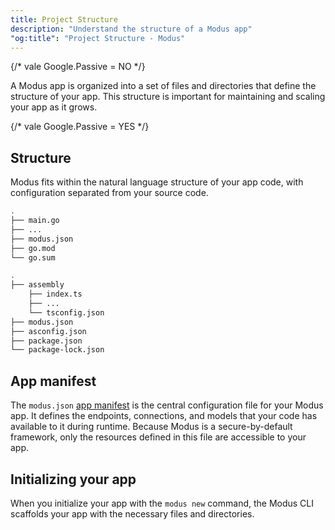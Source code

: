 ```yaml
---
title: Project Structure
description: "Understand the structure of a Modus app"
"og:title": "Project Structure - Modus"
---
```


{/* vale Google.Passive = NO */}

A Modus app is organized into a set of files and directories that define the
structure of your app. This structure is important for maintaining and scaling
your app as it grows.

{/* vale Google.Passive = YES */}

## Structure

Modus fits within the natural language structure of your app code, with
configuration separated from your source code.

<CodeGroup>

```sh Go
.
├── main.go
├── ...
├── modus.json
├── go.mod
└── go.sum
```

```sh AssemblyScript
.
├── assembly
    ├── index.ts
    ├── ...
    └── tsconfig.json
├── modus.json
├── asconfig.json
├── package.json
└── package-lock.json
```

</CodeGroup>

## App manifest

The `modus.json` [app manifest](/modus/app-manifest) is the central
configuration file for your Modus app. It defines the endpoints, connections,
and models that your code has available to it during runtime. Because Modus is a
secure-by-default framework, only the resources defined in this file are
accessible to your app.

## Initializing your app

When you initialize your app with the `modus new` command, the Modus CLI
scaffolds your app with the necessary files and directories.
